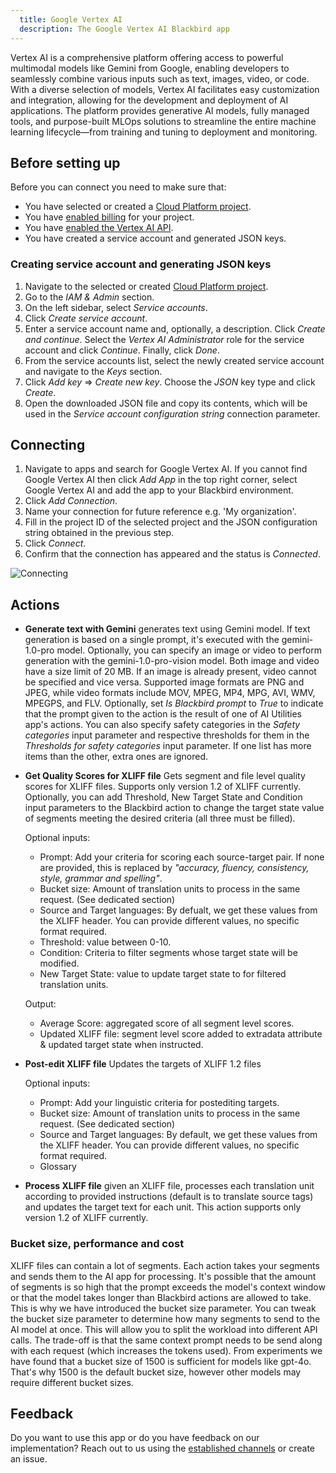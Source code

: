 ```yaml
---
  title: Google Vertex AI
  description: The Google Vertex AI Blackbird app
---
```


<LinkCard title="View on Github" target="_blank" href="https://github.com/bb-io/GoogleVertexAI" icon="github" />

Vertex AI is a comprehensive platform offering access to powerful multimodal models like Gemini from Google, enabling developers to seamlessly combine various inputs such as text, images, video, or code. With a diverse selection of models, Vertex AI facilitates easy customization and integration, allowing for the development and deployment of AI applications. The platform provides generative AI models, fully managed tools, and purpose-built MLOps solutions to streamline the entire machine learning lifecycle—from training and tuning to deployment and monitoring.

## Before setting up

Before you can connect you need to make sure that:

- You have selected or created a [Cloud Platform project](https://console.cloud.google.com/project).
- You have [enabled billing](https://cloud.google.com/billing/docs/how-to/modify-project) for your project.
- You have [enabled the Vertex AI API](https://console.cloud.google.com/flows/enableapi?apiid=aiplatform.googleapis.com).
- You have created a service account and generated JSON keys.

### Creating service account and generating JSON keys

1. Navigate to the selected or created [Cloud Platform project](https://console.cloud.google.com/project).
2. Go to the _IAM & Admin_ section.
3. On the left sidebar, select _Service accounts_.
4. Click _Create service account_.
5. Enter a service account name and, optionally, a description. Click _Create and continue_. Select the _Vertex AI Administrator_ role for the service account and click _Continue_. Finally, click _Done_.
6. From the service accounts list, select the newly created service account and navigate to the _Keys_ section.
7. Click _Add key_ => _Create new key_. Choose the _JSON_ key type and click _Create_.
8. Open the downloaded JSON file and copy its contents, which will be used in the _Service account configuration string_ connection parameter.

## Connecting

1. Navigate to apps and search for Google Vertex AI. If you cannot find Google Vertex AI then click _Add App_ in the top right corner, select Google Vertex AI and add the app to your Blackbird environment.
2. Click _Add Connection_.
3. Name your connection for future reference e.g. 'My organization'.
4. Fill in the project ID of the selected project and the JSON configuration string obtained in the previous step.
5. Click _Connect_.
6. Confirm that the connection has appeared and the status is _Connected_.

![Connecting](https://raw.githubusercontent.com/bb-io/GoogleVertexAI/main/image/README/connecting.png)

## Actions

- **Generate text with Gemini** generates text using Gemini model. If text generation is based on a single prompt, it's executed with the gemini-1.0-pro model. Optionally, you can specify an image or video to perform generation with the gemini-1.0-pro-vision model. Both image and video have a size limit of 20 MB. If an image is already present, video cannot be specified and vice versa. Supported image formats are PNG and JPEG, while video formats include MOV, MPEG, MP4, MPG, AVI, WMV, MPEGPS, and FLV. Optionally, set _Is Blackbird prompt_ to _True_ to indicate that the prompt given to the action is the result of one of AI Utilities app's actions. You can also specify safety categories in the _Safety categories_ input parameter and respective thresholds for them in the _Thresholds for safety categories_ input parameter. If one list has more items than the other, extra ones are ignored.

- **Get Quality Scores for XLIFF file** Gets segment and file level quality scores for XLIFF files. Supports only version 1.2 of XLIFF currently. Optionally, you can add Threshold, New Target State and Condition input parameters to the Blackbird action to change the target state value of segments meeting the desired criteria (all three must be filled).

    Optional inputs:
	- Prompt: Add your criteria for scoring each source-target pair. If none are provided, this is replaced by _"accuracy, fluency, consistency, style, grammar and spelling"_.
	- Bucket size: Amount of translation units to process in the same request. (See dedicated section)
	- Source and Target languages: By defualt, we get these values from the XLIFF header. You can provide different values, no specific format required. 
	- Threshold: value between 0-10.
	- Condition: Criteria to filter segments whose target state will be modified.
	- New Target State: value to update target state to for filtered translation units.

    Output:
	- Average Score: aggregated score of all segment level scores.
	- Updated XLIFF file: segment level score added to extradata attribute & updated target state when instructed.

- **Post-edit XLIFF file** Updates the targets of XLIFF 1.2 files

	Optional inputs:
	- Prompt: Add your linguistic criteria for postediting targets.
	- Bucket size: Amount of translation units to process in the same request. (See dedicated section)
	- Source and Target languages: By default, we get these values from the XLIFF header. You can provide different values, no specific format required.
	- Glossary

- **Process XLIFF file** given an XLIFF file, processes each translation unit according to provided instructions (default is to translate source tags) and updates the target text for each unit. This action supports only version 1.2 of XLIFF currently.

### Bucket size, performance and cost

XLIFF files can contain a lot of segments. Each action takes your segments and sends them to the AI app for processing. It's possible that the amount of segments is so high that the prompt exceeds the model's context window or that the model takes longer than Blackbird actions are allowed to take. This is why we have introduced the bucket size parameter. You can tweak the bucket size parameter to determine how many segments to send to the AI model at once. This will allow you to split the workload into different API calls. The trade-off is that the same context prompt needs to be send along with each request (which increases the tokens used). From experiments we have found that a bucket size of 1500 is sufficient for models like gpt-4o. That's why 1500 is the default bucket size, however other models may require different bucket sizes.

## Feedback

Do you want to use this app or do you have feedback on our implementation? Reach out to us using the [established channels](https://www.blackbird.io/) or create an issue.


